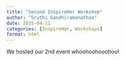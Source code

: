 ```yaml
---
title: "Second InspireHer Workshop"
author: "Sruthi Gandhiramanathan"
date: 2025-04-11
categories: [InspireHer, Workshops]
format: html
---
```


We hosted our 2nd event whoohoohooohoo!